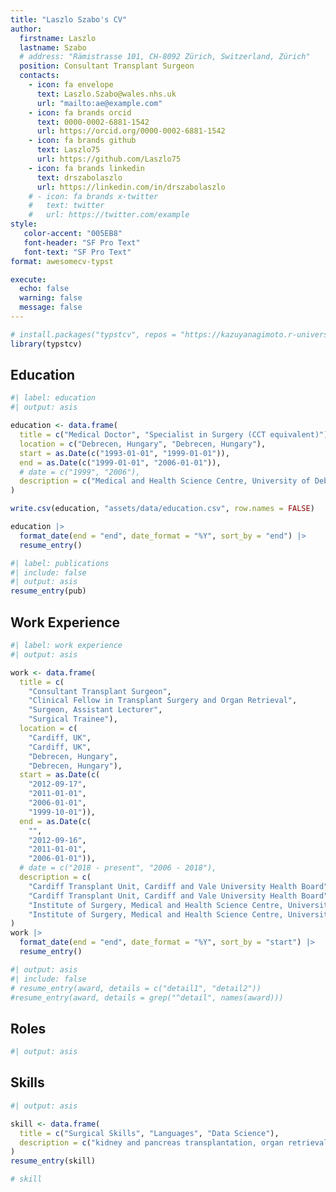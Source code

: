 ```yaml
---
title: "Laszlo Szabo's CV"
author:
  firstname: Laszlo
  lastname: Szabo
  # address: "Rämistrasse 101, CH-8092 Zürich, Switzerland, Zürich"
  position: Consultant Transplant Surgeon
  contacts:
    - icon: fa envelope
      text: Laszlo.Szabo@wales.nhs.uk
      url: "mailto:ae@example.com"
    - icon: fa brands orcid
      text: 0000-0002-6881-1542
      url: https://orcid.org/0000-0002-6881-1542
    - icon: fa brands github
      text: Laszlo75
      url: https://github.com/Laszlo75
    - icon: fa brands linkedin
      text: drszabolaszlo
      url: https://linkedin.com/in/drszabolaszlo
    # - icon: fa brands x-twitter
    #   text: twitter
    #   url: https://twitter.com/example
style:
   color-accent: "005EB8"
   font-header: "SF Pro Text"
   font-text: "SF Pro Text"
format: awesomecv-typst

execute:
  echo: false
  warning: false
  message: false
---
```


```r
# install.packages("typstcv", repos = "https://kazuyanagimoto.r-universe.dev")
library(typstcv)
```

## Education

```r
#| label: education
#| output: asis

education <- data.frame(
  title = c("Medical Doctor", "Specialist in Surgery (CCT equivalent)"),
  location = c("Debrecen, Hungary", "Debrecen, Hungary"),
  start = as.Date(c("1993-01-01", "1999-01-01")),
  end = as.Date(c("1999-01-01", "2006-01-01")),
  # date = c("1999", "2006"),
  description = c("Medical and Health Science Centre, University of Debrecen, Hungary", "Hungarian National Board of Surgery")
)

write.csv(education, "assets/data/education.csv", row.names = FALSE)

education |>
  format_date(end = "end", date_format = "%Y", sort_by = "end") |>
  resume_entry()

```

<!-- ## Publications -->

```r
#| label: publications
#| include: false
#| output: asis
resume_entry(pub)
```

## Work Experience

```r
#| label: work experience
#| output: asis

work <- data.frame(
  title = c(
    "Consultant Transplant Surgeon", 
    "Clinical Fellow in Transplant Surgery and Organ Retrieval",
    "Surgeon, Assistant Lecturer",
    "Surgical Trainee"),
  location = c(
    "Cardiff, UK", 
    "Cardiff, UK", 
    "Debrecen, Hungary", 
    "Debrecen, Hungary"),
  start = as.Date(c(
    "2012-09-17", 
    "2011-01-01",
    "2006-01-01",
    "1999-10-01")),
  end = as.Date(c(
    "", 
    "2012-09-16",
    "2011-01-01",
    "2006-01-01")),
  # date = c("2018 - present", "2006 - 2018"),
  description = c(
    "Cardiff Transplant Unit, Cardiff and Vale University Health Board",
    "Cardiff Transplant Unit, Cardiff and Vale University Health Board",
    "Institute of Surgery, Medical and Health Science Centre, University of Debrecen",
    "Institute of Surgery, Medical and Health Science Centre, University of Debrecen")
)
work |>
  format_date(end = "end", date_format = "%Y", sort_by = "start") |>
  resume_entry()
```

<!-- ## Awards -->

```r
#| output: asis
#| include: false
# resume_entry(award, details = c("detail1", "detail2"))
#resume_entry(award, details = grep("^detail", names(award)))


```

## Roles

```r
#| output: asis
```

## Skills

```r
#| output: asis

skill <- data.frame(
  title = c("Surgical Skills", "Languages", "Data Science"),
  description = c("kidney and pancreas transplantation, organ retrieval, normothermic regional perfusion, vascular access", "Hungarian (native), English (fluent), French (basic)", "R, RStudio, Quarto, Typst")
)
resume_entry(skill)

# skill
```

\newpage

```{=typst}

#bibliography("assets/my-publication-list.bib", title: "Publications", full: true)
```
